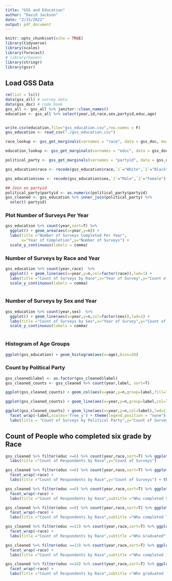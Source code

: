 ```yaml
---
title: "GSS and Education"
author: "David Jackson"
date: "2/15/2022"
output: pdf_document
---
```


```r
knitr::opts_chunk$set(echo = TRUE)
library(tidyverse)
library(scales)
library(forecast)
# library(haven)
library(stringr)
library(gssr)
```

## Load GSS Data

```r
rm(list = ls())
data(gss_all) # survey data
data(gss_doc) # code book
gss_all <- gss_all %>% janitor::clean_names()
education <- gss_all %>% select(year,id,race,sex,partyid,educ,age)


write.csv(education,file="gss_education.csv",row.names = F)
gss_education <- read_csv("./gss_education.csv")
```
```r
race_lookup <- gss_get_marginals(varnames = "race", data = gss_doc, margin = marginals)
```
```r
education_lookup <- gss_get_marginals(varnames = "educ", data = gss_doc, margin = marginals)

```
```r
political_party <- gss_get_marginals(varnames = "partyid", data = gss_doc, margin = marginals) %>% select(value,label) %>% rename(partyid = value) %>% filter(label !="DK",label !="Total")

```
```r
gss_education$race <- recode(gss_education$race,`1`="White",`2`="Black",`3` = "Other")

gss_education$sex <- recode(gss_education$sex,`1`="Male",`2`="Female")

```
```r
## Join on partyid
political_party$partyid <- as.numeric(political_party$partyid)
gss_cleaned <- gss_education %>% inner_join(political_party) %>%
  select(-partyid)
```





### Plot Number of Surveys Per Year 

```r
gss_education %>% count(year,sort=T) %>%
  ggplot() + geom_area(aes(x=year,y=n)) +
  labs(title ="Number of Surveys Completed Per Year",
       x="Year of Completion",y="Number of Surveys") +
  scale_y_continuous(labels = comma)
```

### Number of Surveys by Race and Year


```r
gss_education %>% count(year,race)  %>%
  ggplot() + geom_line(aes(x=year,y=n,col=factor(race)),lwd=1) +
  labs(title ="Count of Surveys by Race",x="Year of Survey",y="Count of Survey") +
  scale_y_continuous(labels = comma)
  
```

### Number of Surveys by Sex and Year

```r
gss_education %>% count(year,sex)  %>%
  ggplot() + geom_line(aes(x=year,y=n,col=factor(sex)),lwd=1) +
  labs(title ="Count of Surveys by Sex",x="Year of Survey",y="Count of Survey") +
  scale_y_continuous(labels = comma)
  
```

### Histogram of Age Groups

```r
ggplot(gss_education) + geom_histogram(aes(x=age),bins=20)
```

### Count by Political Party

```r
gss_cleaned$label <- as.factor(gss_cleaned$label)
gss_cleaned_counts <- gss_cleaned %>% count(year,label, sort=T)
```

```r
ggplot(gss_cleaned_counts) + geom_col(aes(x=year,y=n,group=label,fill=label))
```
```r
ggplot(gss_cleaned_counts) + geom_line(aes(x=year,y=n,group=label,col=label),lwd=1)
```
```r
ggplot(gss_cleaned_counts) + geom_line(aes(x=year,y=n,col=label),lwd=1) +
  facet_wrap(~label,scales='free_y') + theme(legend.position = "none") +
  labs(title = "Count of Surveys by Political Party",y="Count of Surveys")
```

## Count of People who completed six grade by Race

```r
gss_cleaned %>% filter(educ <=6) %>% count(year,race,sort=T) %>% ggplot() + geom_line(aes(x=year,y=n,group = race,col=race),lwd=1) +
  labs(title ="Count of Respondents by Race",y="Count of Surveys")
```
```r
gss_cleaned %>% filter(educ <=6) %>% count(year,race,sort=T) %>% ggplot() + geom_line(aes(x=year,y=n,col=race),lwd=1) + 
  facet_wrap(~race) +
  labs(title ="Count of Respondents by Race",y="Count of Surveys") + theme(legend.position = "none")
```

```r
gss_cleaned %>% filter(educ ==6) %>% count(year,race,sort=T) %>% ggplot() + geom_line(aes(x=year,y=n,col=race),lwd=1) + 
  facet_wrap(~race) +
  labs(title ="Count of Respondents by Race",subtitle ="Who completed Sixth Grade",y="Count of Surveys") + theme(legend.position = "none")
```
```r
gss_cleaned %>% filter(educ ==9) %>% count(year,race,sort=T) %>% ggplot() + geom_line(aes(x=year,y=n,col=race),lwd=1) + 
  facet_wrap(~race) +
  labs(title ="Count of Respondents by Race",subtitle ="Who completed Tenth Grade",y="Count of Surveys") + theme(legend.position = "none")
```

```r
gss_cleaned %>% filter(educ ==12) %>% count(year,race,sort=T) %>% ggplot() + geom_line(aes(x=year,y=n,col=race),lwd=1) + 
  facet_wrap(~race) +
  labs(title ="Count of Respondents by Race",subtitle ="Who Graduated",y="Count of Surveys") + theme(legend.position = "none")
```

```r
gss_cleaned %>% filter(educ ==13) %>% count(year,race,sort=T) %>% ggplot() + geom_line(aes(x=year,y=n,col=race),lwd=1) + 
  facet_wrap(~race) +
  labs(title ="Count of Respondents by Race",subtitle ="Who completed 1 year of college",y="Count of Surveys") + theme(legend.position = "none")
```


```r
gss_cleaned %>% filter(educ ==16) %>% count(year,race,sort=T) %>% ggplot() + geom_line(aes(x=year,y=n,col=race),lwd=1) + 
  facet_wrap(~race) +
  labs(title ="Count of Respondents by Race",subtitle ="Who graduated from college",y="Count of Surveys") + theme(legend.position = "none")
```